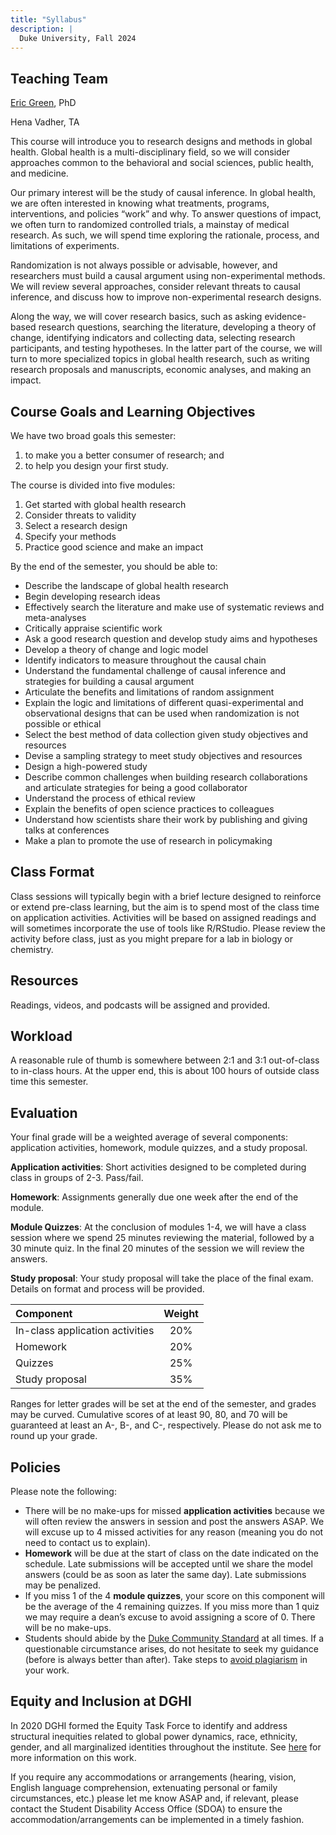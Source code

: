 ```yaml
---
title: "Syllabus"
description: |
  Duke University, Fall 2024
---
```


## Teaching Team

[Eric Green](https://globalhealth.duke.edu/people/green-eric), PhD

Hena Vadher, TA

This course will introduce you to research designs and methods in global health. Global health is a multi-disciplinary field, so we will consider approaches common to the behavioral and social sciences, public health, and medicine.

Our primary interest will be the study of causal inference. In global health, we are often interested in knowing what treatments, programs, interventions, and policies "work" and why. To answer questions of impact, we often turn to randomized controlled trials, a mainstay of medical research. As such, we will spend time exploring the rationale, process, and limitations of experiments.

Randomization is not always possible or advisable, however, and researchers must build a causal argument using non-experimental methods. We will review several approaches, consider relevant threats to causal inference, and discuss how to improve non-experimental research designs.

Along the way, we will cover research basics, such as asking evidence-based research questions, searching the literature, developing a theory of change, identifying indicators and collecting data, selecting research participants, and testing hypotheses. In the latter part of the course, we will turn to more specialized topics in global health research, such as writing research proposals and manuscripts, economic analyses, and making an impact.

## Course Goals and Learning Objectives

We have two broad goals this semester:

1. to make you a better consumer of research; and
2. to help you design your first study.

The course is divided into five modules:

1. Get started with global health research
2. Consider threats to validity
3. Select a research design
4. Specify your methods
5. Practice good science and make an impact

By the end of the semester, you should be able to:

* Describe the landscape of global health research
* Begin developing research ideas
* Effectively search the literature and make use of systematic reviews and meta-analyses
* Critically appraise scientific work 
* Ask a good research question and develop study aims and hypotheses 
* Develop a theory of change and logic model
* Identify indicators to measure throughout the causal chain
* Understand the fundamental challenge of causal inference and strategies for building a causal argument
* Articulate the benefits and limitations of random assignment
* Explain the logic and limitations of different quasi-experimental and observational designs that can be used when randomization is not possible or ethical
* Select the best method of data collection given study objectives and resources
* Devise a sampling strategy to meet study objectives and resources
* Design a high-powered study
* Describe common challenges when building research collaborations and articulate strategies for being a good collaborator
* Understand the process of ethical review
* Explain the benefits of open science practices to colleagues
* Understand how scientists share their work by publishing and giving talks at conferences
* Make a plan to promote the use of research in policymaking

## Class Format

Class sessions will typically begin with a brief lecture designed to reinforce or extend pre-class learning, but the aim is to spend most of the class time on application activities. Activities will be based on assigned readings and will sometimes incorporate the use of tools like R/RStudio. Please review the activity before class, just as you might prepare for a lab in biology or chemistry.

## Resources

Readings, videos, and podcasts will be assigned and provided.

## Workload

A reasonable rule of thumb is somewhere between 2:1 and 3:1 out-of-class to in-class hours. At the upper end, this is about 100 hours of outside class time this semester.

## Evaluation

Your final grade will be a weighted average of several components: application activities, homework, module quizzes, and a study proposal.

**Application activities**: Short activities designed to be completed during class in groups of 2-3. Pass/fail.

**Homework**: Assignments generally due one week after the end of the module.

**Module Quizzes**: At the conclusion of modules 1-4, we will have a class session where we spend 25 minutes reviewing the material, followed by a 30 minute quiz. In the final 20 minutes of the session we will review the answers.

**Study proposal**: Your study proposal will take the place of the final exam. Details on format and process will be provided.

| Component                             | Weight |
|:----                                  |:--:    |
| In-class application activities       | 20%    |
| Homework                              | 20%    |
| Quizzes                               | 25%    |
| Study proposal                        | 35%    |

Ranges for letter grades will be set at the end of the semester, and grades may be curved. Cumulative scores of at least 90, 80, and 70 will be guaranteed at least an A-, B-, and C-, respectively. Please do not ask me to round up your grade.  

## Policies

Please note the following:

* There will be no make-ups for missed **application activities** because we will often review the answers in session and post the answers ASAP. We will excuse up to 4 missed activities for any reason (meaning you do not need to contact us to explain). 
* **Homework** will be due at the start of class on the date indicated on the schedule. Late submissions will be accepted until we share the model answers (could be as soon as later the same day). Late submissions may be penalized. 
* If you miss 1 of the 4 **module quizzes**, your score on this component will be the average of the 4 remaining quizzes. If you miss more than 1 quiz we may require a dean's excuse to avoid assigning a score of 0. There will be no make-ups. 
* Students should abide by the [Duke Community Standard](https://studentaffairs.duke.edu/conduct/about-us/duke-community-standard){target="_blank"} at all times. If a questionable circumstance arises, do not hesitate to seek my guidance (before is always better than after). Take steps to [avoid plagiarism](http://library.duke.edu/research/plagiarism){target="_blank"} in your work.

## Equity and Inclusion at DGHI

In 2020 DGHI formed the Equity Task Force to identify and address structural inequities related to global power dynamics, race, ethnicity, gender, and all marginalized identities throughout the institute. See [here](https://globalhealth.duke.edu/about/diversity-equity-and-inclusion){target="_blank"} for more information on this work.

If you require any accommodations or arrangements (hearing, vision, English language comprehension, extenuating personal or family circumstances, etc.) please let me know ASAP and, if relevant, please contact the Student Disability Access Office (SDOA) to ensure the accommodation/arrangements can be implemented in a timely fashion.

